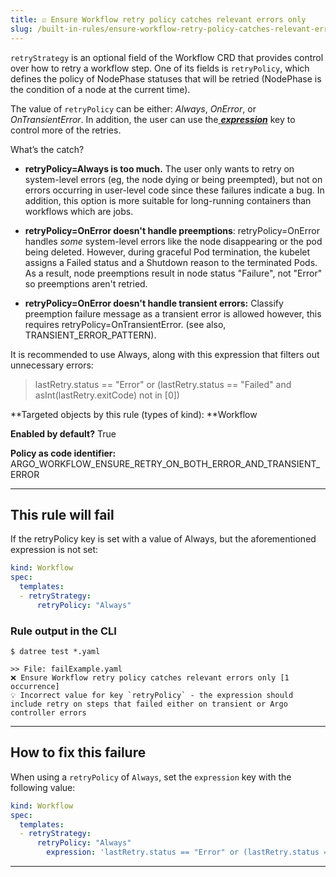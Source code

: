 ```yaml
---
title: ☑️ Ensure Workflow retry policy catches relevant errors only
slug: /built-in-rules/ensure-workflow-retry-policy-catches-relevant-errors-only
---
```


`retryStrategy` is an optional field of the Workflow CRD that provides control over how to retry a workflow step. One of its fields is `retryPolicy`, which defines the policy of NodePhase statuses that will be retried (NodePhase is the condition of a node at the current time).

The value of `retryPolicy` can be either: _Always_, _OnError_, or _OnTransientError_. In addition, the user can use the[ **_expression_**](https://argoproj.github.io/argo-workflows/retries/#conditional-retries) key to control more of the retries.

What’s the catch?

- **retryPolicy=Always is too much.** The user only wants to retry on system-level errors (eg, the node dying or being preempted), but not on errors occurring in user-level code since these failures indicate a bug. In addition, this option is more suitable for long-running containers than workflows which are jobs.

- **retryPolicy=OnError doesn't handle preemptions**: retryPolicy=OnError handles _some_ system-level errors like the node disappearing or the pod being deleted. However, during graceful Pod termination, the kubelet assigns a Failed status and a Shutdown reason to the terminated Pods. As a result, node preemptions result in node status "Failure", not "Error" so preemptions aren't retried.

- **retryPolicy=OnError doesn't handle transient errors:** Classify preemption failure message as a transient error is allowed however, this requires retryPolicy=OnTransientError. (see also, TRANSIENT_ERROR_PATTERN).

It is recommended to use Always, along with this expression that filters out unnecessary errors:

> lastRetry.status == "Error" or (lastRetry.status == "Failed" and asInt(lastRetry.exitCode) not in [0])

**Targeted objects by this rule (types of kind): **Workflow

**Enabled by default?** True

**Policy as code identifier:** ARGO_WORKFLOW_ENSURE_RETRY_ON_BOTH_ERROR_AND_TRANSIENT_ERROR

---

## This rule will fail

If the retryPolicy key is set with a value of Always, but the aforementioned expression is not set:

```yaml
kind: Workflow
spec:
  templates:
  - retryStrategy:
      retryPolicy: "Always"
```

### Rule output in the CLI

```terminal
$ datree test *.yaml

>> File: failExample.yaml
❌ Ensure Workflow retry policy catches relevant errors only [1 occurrence]
💡 Incorrect value for key `retryPolicy` - the expression should include retry on steps that failed either on transient or Argo controller errors
```

---

## How to fix this failure

When using a `retryPolicy` of `Always`, set the `expression` key with the following value:

```yaml
kind: Workflow
spec:
  templates:
  - retryStrategy:
      retryPolicy: "Always"
        expression: 'lastRetry.status == "Error" or (lastRetry.status == "Failed" and asInt(lastRetry.exitCode) not in [0])'
```

---
